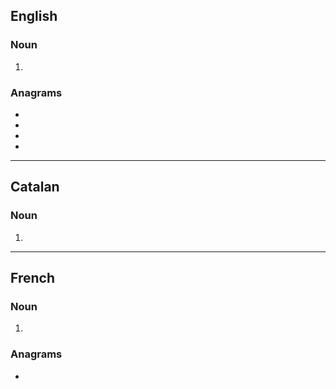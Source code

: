 ==English==

===Noun===
{{head|en|noun plural form}}

# {{plural of|litre|lang=en}}

===Anagrams===
* {{l|en|lister}}
* {{l|en|liters}}
* {{l|en|relist}}
* {{l|en|tilers}}

----

==Catalan==

===Noun===
{{head|ca|noun form}}

# {{plural of|litre|lang=ca}}

----

==French==

===Noun===
{{head|fr|noun plural form|g=m}}

# {{plural of|litre|lang=fr}}

===Anagrams===
* {{l|fr|lister}}